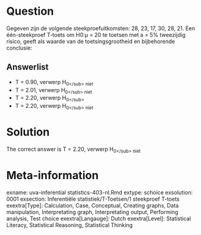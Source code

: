 Question
========

Gegeven zijn de volgende steekproefuitkomsten: 28, 23, 17, 30, 28, 21. Een één-steekproef T-toets om H0:µ = 20 te toetsen met a = 5% tweezijdig risico, geeft als waarde van de toetsingsgrootheid en bijbehorende conclusie: 

Answerlist
----------
* T = 0.90, verwerp H<sub>0<\/sub> niet
* T = 2.01, verwerp H<sub>0<\/sub> niet
* T = 2.20, verwerp H<sub>0<\/sub>
* T = 2.20, verwerp H<sub>0<\/sub> niet

Solution
========

The correct answer is  T = 2.20, verwerp H<sub>0<\/sub> niet 

Meta-information
================
exname: uva-inferential statistics-403-nl.Rmd 
extype: schoice 
exsolution: 0001 
exsection: Inferentiële statistiek/T-Toetsen/1 steekproef T-toets
exextra[Type]: Calculation, Case, Conceptual, Creating graphs, Data manipulation, Interpretating graph, Interpretating output, Performing analysis, Test choice 
exextra[Langauge]: Dutch 
exextra[Level]: Statistical Literacy, Statistical Reasoning, Statistical Thinking 
